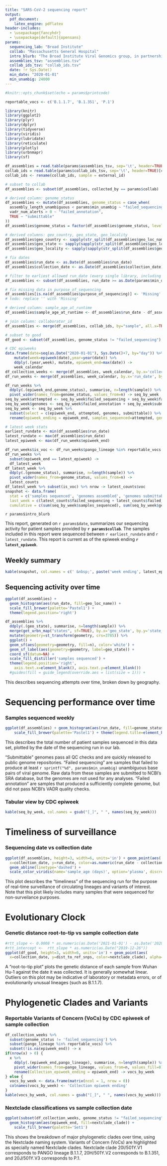 ```yaml
---
title: "SARS-CoV-2 sequencing report"
output:
  pdf_document:
    latex_engine: pdflatex
header-includes:
  - \usepackage{fancyhdr}
  - \usepackage[default]{opensans}
params:
  sequencing_lab: "Broad Institute"
  collab: "Massachusetts General Hospital"
  intro_blurb: "The Broad Institute Viral Genomics group, in partnership with the Genomics Platform and Data Sciences Platform, has been engaged in viral sequencing of COVID-19 patients since March 2020."
  assemblies_tsv: "assemblies.tsv"
  collab_ids_tsv: "collab_ids.tsv"
  date: !r Sys.Date()
  min_date: "2020-01-01"
  min_unambig: 24000
---
```


```r
#knitr::opts_chunk$set(echo = params$printcode)

reportable_vocs <- c('B.1.1.7', 'B.1.351', 'P.1')

library(knitr)
library(ggplot2)
library(plyr)
library(dplyr)
library(tidyverse)
library(viridis)
library(lubridate)
library(reticulate)
library(plotly)
library(urbnmapr)
library(sf)
```

```r
df_assemblies = read.table(params$assemblies_tsv, sep='\t', header=TRUE)
collab_ids = read.table(params$collab_ids_tsv, sep='\t', header=TRUE)[c('external_id', 'collaborator_id')]
collab_ids <- rename(collab_ids, sample = external_id)
```

```r

# subset to collab
df_assemblies <- subset(df_assemblies, collected_by == params$collab)

# derived column: genome_status
df_assemblies <- mutate(df_assemblies, genome_status = case_when(
  assembly_length_unambiguous < params$min_unambig ~ "failed_sequencing",
  vadr_num_alerts > 0 ~ "failed_annotation",
  TRUE ~ "submittable"
))
df_assemblies$genome_status = factor(df_assemblies$genome_status, levels=c('failed_sequencing', 'failed_annotation', 'submittable'))

# derived columns: geo_country, geo_state, geo_locality
df_assemblies$geo_country <- sapply(str_split(df_assemblies$geo_loc_name, ": "), function(x) x[1])
df_assemblies$geo_state <- sapply(sapply(str_split(df_assemblies$geo_loc_name, ": "), function(x) x[2]), function(y) y[1])
df_assemblies$geo_locality <- sapply(sapply(str_split(df_assemblies$geo_loc_name, ": "), function(x) x[2]), function(y) y[2])

# fix dates
df_assemblies$run_date <- as.Date(df_assemblies$run_date)
df_assemblies$collection_date <- as.Date(df_assemblies$collection_date)

# filter to earliest allowed run_date (every single library, including controls, should have this field)
df_assemblies <- subset(df_assemblies, run_date >= as.Date(params$min_date))

# fix missing data in purpose_of_sequencing
df_assemblies[is.na(df_assemblies$purpose_of_sequencing)] <- 'Missing'
# todo: replace '' with 'Missing'

# derived column: sample_age_at_runtime
df_assemblies$sample_age_at_runtime <- df_assemblies$run_date - df_assemblies$collection_date

# join column: collaborator_id
df_assemblies <- merge(df_assemblies, collab_ids, by="sample", all.x=TRUE)

# subset to good
df_good <- subset(df_assemblies, genome_status != "failed_sequencing")

# CDC epiweeks
data.frame(date=seq(as.Date("2020-01-01"), Sys.Date()+7, by="day")) %>%
    mutate(week=epiweek(date),year=year(date)) %>%
    ddply(.(year,week), mutate, epiweek_end=max(date)) ->
    week_calendar
df_collection_weeks <- merge(df_assemblies, week_calendar, by.x='collection_date', by.y='date', all.x=TRUE)
df_run_weeks <- merge(df_assemblies, week_calendar, by.x='run_date', by.y='date', all.x=TRUE)

df_run_weeks %>%
  ddply(.(epiweek_end,genome_status), summarise, n=length(sample)) %>%
  pivot_wider(names_from=genome_status, values_from=n) -> seq_by_week
seq_by_week$attempted <- seq_by_week$failed_sequencing + seq_by_week$failed_annotation + seq_by_week$submittable
seq_by_week$genomes <- seq_by_week$failed_annotation + seq_by_week$submittable
seq_by_week <- seq_by_week %>%
  subset(select = c(epiweek_end, attempted, genomes, submittable)) %>%
  rename(epiweek_ending = epiweek_end, samples_sequenced=attempted, genomes_assembled=genomes, genomes_submittable=submittable)

# latest week stats
earliest_rundate <- min(df_assemblies$run_date)
latest_rundate <- max(df_assemblies$run_date)
latest_epiweek <- max(df_run_weeks$epiweek_end)

df_run_weeks$is_voc <- df_run_weeks$pango_lineage %in% reportable_vocs
df_run_weeks %>%
  subset(epiweek_end == latest_epiweek) ->
  df_latest_week
df_latest_week %>%
  ddply(.(genome_status), summarise, n=length(sample)) %>%
  pivot_wider(names_from=genome_status, values_from=n) ->
  latest_counts
df_latest_week %>% subset(is_voc) %>% nrow -> latest_counts$voc
snapshot <- data.frame(
  stat = c('samples sequenced', 'genomes assembled', 'genomes submittable', 'Variants of Concern'),
  last_week = c(latest_counts$failed_sequencing + latest_counts$failed_annotation + latest_counts$submittable, latest_counts$failed_annotation + latest_counts$submittable, latest_counts$submittable, latest_counts$voc),
  cumulative = c(sum(seq_by_week$samples_sequenced), sum(seq_by_week$genomes_assembled), sum(seq_by_week$genomes_submittable), length(subset(df_run_weeks, is_voc)$sample)))
```

<!-- % setup header -->
\pagestyle{fancy}
\fancyhf{}
\fancyhead[R]{Summary of SARS-CoV-2 sequencing by the `r params$sequencing_lab`\\
Report generated for \textbf{`r params$collab`} for epiweek ending \textbf{`r latest_epiweek`}}

\fancyfoot[L]{Created on \textbf{`r paste(Sys.Date())`} for epiweek ending \textbf{`r latest_epiweek`}.}
\fancyfoot[R]{p. \thepage}

\renewcommand{\footrulewidth}{0.4pt}


`r params$intro_blurb`

This report, generated on `r params$date`, summarizes our sequencing activity for patient samples provided by **`r params$collab`**. The samples included in this report were sequenced between `r earliest_rundate` and `r latest_rundate`. This report is current as of the epiweek ending **`r latest_epiweek`**.


## Weekly summary

```r
kable(snapshot, col.names = c(' &nbsp;', paste('week ending', latest_epiweek), 'cumulative total'))
```

\vspace{0.25in}

## Sequencing activity over time

```r
ggplot(df_assemblies) +
  geom_histogram(aes(run_date, fill=geo_loc_name)) +
  scale_fill_brewer(palette='Pastel1') +
  theme(legend.position='right')
```

\vspace{0.25in}

```r
df_assemblies %>%
  ddply(.(geo_state), summarise, n=length(sample)) %>%
  merge(get_urbn_map("states", sf=TRUE), by.x='geo_state', by.y='state_name', all.x=TRUE, all.y=FALSE) %>%
  mutate(geometry=st_transform(geometry, crs=3785)) %>%
  ggplot() +
  geom_sf(aes(geometry=geometry, fill=n), color='white') +
  geom_sf_label(aes(geometry=geometry, label=geo_state)) +
  coord_sf(datum=NA) +
  scale_fill_distiller('samples sequenced') +
  theme(legend.position='right',
    axis.text.x=element_blank(), axis.text.y=element_blank())
  #guides(fill = guide_legend(override.aes = list(size = 1))) +
```

This describes sequencing attempts over time, broken down by geography.

\newpage

# Sequencing performance over time

### Samples sequenced weekly

```r
ggplot(df_assemblies) + geom_histogram(aes(run_date, fill=genome_status)) +
	scale_fill_brewer(palette='Pastel1') + theme(legend.title=element_blank())
```

This describes the total number of patient samples sequenced in this data set,
plotted by the date of the sequencing run in our lab.

"Submittable" genomes pass all QC checks and are quickly released to public genome repositories.
"Failed sequencing" are samples that failed to produce at least `r sprintf("%d", params$min_unambig)` unambiguous base pairs of
viral genome. Raw data from these samples are submitted to NCBI's SRA database, but the genomes
are not used for any analyses. "Failed annotation" are samples that produced a sufficiently complete
genome, but did not pass NCBI's VADR quality checks.

### Tabular view by CDC epiweek
```r
kable(seq_by_week, col.names = gsub("[_]", " ", names(seq_by_week)))
```

# Timeliness of surveillance

### Sequencing date vs collection date

```r
ggplot(df_assemblies, height=3, width=6, units='in') + geom_point(aes(
  x=collection_date, y=run_date, color=as.numeric(run_date - collection_date, units="days"))) +
  geom_abline(linetype='dashed') +
  scale_color_viridis(name='sample_age (days)', option='plasma', discrete=FALSE)
```

This plot describes the "timeliness" of the sequencing run for the purpose of real-time surveillance of circulating lineages and variants of interest. Note that this plot likely includes many samples that were sequenced for non-surveilance purposes.


# Evolutionary Clock

### Genetic distance root-to-tip vs sample collection date

```r
#rtt_slope <- 0.0008 * as.numeric(as.Date('2021-01-01') - as.Date('2020-01-01'))
#rtt_intercept <-  rtt_slope * as.numeric(as.Date("2019-12-26"))
ggplot(df_good, height=3, width=6, units='in') + geom_point(aes(
  x=collection_date, y=dist_to_ref_snps, color=nextclade_clade), alpha=0.8) + scale_colour_brewer(name='Nextclade Clade', palette='Paired') + geom_smooth(aes(x=collection_date, y=dist_to_ref_snps), method=lm)
```

A "root-to-tip plot" plots the genetic distance of each sample from Wuhan Hu-1 against the date it was collected. It is generally somewhat linear. Outliers on this plot may be indicative of laboratory or metadata errors, or of evolutionarily unusual lineages (such as B.1.1.7).


\newpage

# Phylogenetic Clades and Variants

### Reportable Variants of Concern (VoCs) by CDC epiweek of sample collection

```r
df_collection_weeks %>%
  subset(genome_status != 'failed_sequencing') %>%
  subset(pango_lineage %in% reportable_vocs) %>%
  subset(!is.na(epiweek_end)) -> x
if(nrow(x) > 0) {
  x %>%
    ddply(.(epiweek_end,pango_lineage), summarise, n=length(sample)) %>%
    pivot_wider(names_from=pango_lineage, values_from=n, values_fill=0) %>%
    rename(Collection_epiweek_ending = epiweek_end) -> vocs_by_week
} else {
  vocs_by_week <- data.frame(matrix(ncol = 1, nrow = 0))
  colnames(vocs_by_week) <- 'Collection epiweek ending'
}
kable(vocs_by_week, col.names = gsub("[_]", " ", names(vocs_by_week)))
```

### Nextclade classifications vs sample collection date

```r
ggplot(subset(df_collection_weeks, genome_status != "failed_sequencing")) +
  geom_histogram(aes(epiweek_end, fill=nextclade_clade)) +
	scale_fill_brewer(palette='Set1')
```

This shows the breakdown of major phylogenetic clades over time, using the Nextclade naming system. Variants of Concern (VoCs) are highlighted as specially named Nextclade clades. Nextclade clade 20I/501Y.V1 corresponds to PANGO lineage B.1.1.7, 20H/501Y.V2 corresponds to B.1.351, and 20J/501Y.V3 corresponds to P.1.


